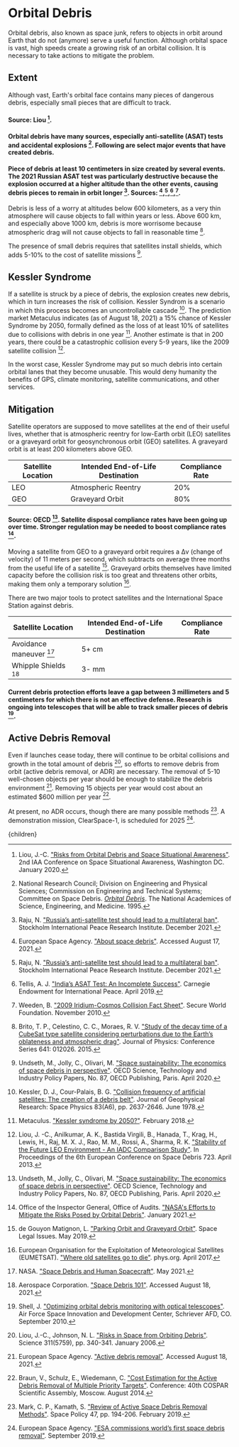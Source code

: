 


# Orbital Debris
Orbital debris, also known as space junk, refers to objects in orbit around Earth that do not (anymore) serve a useful function. Although orbital space is vast, high speeds create a growing risk of an orbital collision. It is necessary to take actions to mitigate the problem.

## Extent
Although vast, Earth's orbital face contains many pieces of dangerous debris, especially small pieces that are difficult to track.

#### Source: Liou [^13].

#### Orbital debris have many sources, especially anti-satellite (ASAT) tests and accidental explosions [^18]. Following are select major events that have created debris.

#### Piece of debris at least 10 centimeters in size created by several events. The 2021 Russian ASAT test was particularly destructive because the explosion occurred at a higher altitude than the other events, causing debris pieces to remain in orbit longer [^21]. Sources: [^7],[^21],[^26],[^28].

Debris is less of a worry at altitudes below 600 kilometers, as a very thin atmosphere will cause objects to fall within years or less. Above 600 km, and especially above 1000 km, debris is more worrisome because atmospheric drag will not cause objects to fall in reasonable time [^3].

The presence of small debris requires that satellites install shields, which adds 5-10% to the cost of satellite missions [^27].

## Kessler Syndrome
If a satellite is struck by a piece of debris, the explosion creates new debris, which in turn increases the risk of collision. Kessler Syndrom is a scenario in which this process becomes an uncontrollable cascade [^11]. The prediction market Metaculus indicates (as of August 18, 2021) a 15% chance of Kessler Syndrome by 2050, formally defined as the loss of at least 10% of satellites due to collisions with debris in one year [^16]. Another estimate is that in 200 years, there could be a catastrophic collision every 5-9 years, like the 2009 satellite collision [^12].

In the worst case, Kessler Syndrome may put so much debris into certain orbital lanes that they become unusable. This would deny humanity the benefits of GPS, climate monitoring, satellite communications, and other services.

## Mitigation
Satellite operators are supposed to move satellites at the end of their useful lives, whether that is atmospheric reentry for low-Earth orbit (LEO) satellites or a graveyard orbit for geosynchronous orbit (GEO) satellites. A graveyard orbit is at least 200 kilometers above GEO.

| Satellite Location | Intended End-of-Life Destination | Compliance Rate |
| --- | --- | --- |
| LEO | Atmospheric Reentry | 20% |
| GEO | Graveyard Orbit | 80% |

#### Source: OECD [^27]. Satellite disposal compliance rates have been going up over time. Stronger regulation may be needed to boost compliance rates [^19].

Moving a satellite from GEO to a graveyard orbit requires a Δv (change of velocity) of 11 meters per second, which subtracts on average three months from the useful life of a satellite [^5]. Graveyard orbits themselves have limited capacity before the collision risk is too great and threatens other orbits, making them only a temporary solution [^6].

There are two major tools to protect satellites and the International Space Station against debris.

| Satellite Location | Intended End-of-Life Destination | Compliance Rate |
| --- | --- | --- |
| Avoidance maneuver [^17] | 5+ cm |
| Whipple Shields [^1] | 3- mm |

#### Current debris protection efforts leave a gap between 3 millimeters and 5 centimeters for which there is not an effective defense. Research is ongoing into telescopes that will be able to track smaller pieces of debris [^24].

## Active Debris Removal
Even if launches cease today, there will continue to be orbital collisions and growth in the total amount of debris [^14], so efforts to remove debris from orbit (active debris removal, or ADR) are necessary. The removal of 5-10 well-chosen objects per year should be enough to stabilize the debris environment [^8]. Removing 15 objects per year would cost about an estimated $600 million per year [^2].

At present, no ADR occurs, though there are many possible methods [^15]. A demonstration mission, ClearSpace-1, is scheduled for 2025 [^9].



[^1]: Aerospace Corporation. ["Space Debris 101"](https://aerospace.org/article/space-debris-101). Accessed August 18, 2021.

[^2]: Braun, V., Schulz, E., Wiedemann, C. ["Cost Estimation for the Active Debris Removal of Multiple Priority Targets"](https://www.researchgate.net/publication/271526167_Cost_Estimation_for_the_Active_Debris_Removal_of_Multiple_Priority_Targets). Conference: 40th COSPAR Scientific Assembly, Moscow. August 2014.

[^3]: Brito, T. P., Celestino, C. C., Moraes, R. V. ["Study of the decay time of a CubeSat type satellite considering perturbations due to the Earth’s oblateness and atmospheric drag"](https://iopscience.iop.org/article/10.1088/1742-6596/641/1/012026). Journal of Physics: Conference Series 641: 012026. 2015.

[^4]: Davis, I. ["Orbital Use Fees Stifle Developing Space Programs"](https://libraetd.lib.virginia.edu/downloads/br86b4355?filename=Davis_Ian_STS_Research_Paper.pdf). University of Virginia. April 2021.

[^5]: de Gouyon Matignon, L. ["Parking Orbit and Graveyard Orbit"](https://www.spacelegalissues.com/parking-orbit-and-graveyard-orbit/). Space Legal Issues. May 2019.

[^6]: European Organisation for the Exploitation of Meteorological Satellites (EUMETSAT). ["Where old satellites go to die"](https://phys.org/news/2017-04-satellites-die.html). phys.org. April 2017.

[^7]: European Space Agency. ["About space debris"](https://www.esa.int/Safety_Security/Space_Debris/About_space_debris). Accessed August 17, 2021.

[^8]: European Space Agency. ["Active debris removal"](https://www.esa.int/Safety_Security/Space_Debris/Active_debris_removal). Accessed August 18, 2021.

[^9]: European Space Agency. ["ESA commissions world’s first space debris removal"](https://www.esa.int/Safety_Security/Clean_Space/ESA_commissions_world_s_first_space_debris_removal). September 2019.

[^10]: European Space Agency. ["N° 26–2020: Call for Media: ESA and ClearSpace SA sign contract for world’s first debris removal mission"](https://www.esa.int/Newsroom/Press_Releases/Call_for_Media_ESA_and_ClearSpace_SA_sign_contract_for_world_s_first_debris_removal_mission). November 2020.

[^11]: Kessler, D. J., Cour-Palais, B. G. ["Collision frequency of artificial satellites: The creation of a debris belt"](https://agupubs.onlinelibrary.wiley.com/doi/abs/10.1029/JA083iA06p02637). Journal of Geophysical Research: Space Physics 83(A6), pp. 2637-2646. June 1978.

[^12]: Liou, J. -C., Anilkumar, A. K., Bastida Virgili, B., Hanada, T., Krag, H., Lewis, H., Raj, M. X. J., Rao, M. M., Rossi, A., Sharma, R. K. ["Stability of the Future LEO Environment - An IADC Comparison Study"](https://ui.adsabs.harvard.edu/abs/2013ESASP.723E...2L/abstract). In Proceedings of the 6th European Conference on Space Debris 723. April 2013.

[^13]: Liou, J.-C. ["Risks from Orbital Debris and Space Situational Awareness"](https://ntrs.nasa.gov/api/citations/20200000450/downloads/20200000450.pdf). 2nd IAA Conference on Space Situational Awareness, Washington DC. January 2020.

[^14]: Liou, J.-C., Johnson, N. L. ["Risks in Space from Orbiting Debris"](https://science.sciencemag.org/content/311/5759/340). Science 311(5759), pp. 340-341. January 2006.

[^15]: Mark, C. P., Kamath, S. ["Review of Active Space Debris Removal Methods"](https://www.sciencedirect.com/science/article/abs/pii/S0265964618300110). Space Policy 47, pp. 194-206. February 2019.

[^16]: Metaculus. ["Kessler syndrome by 2050?"](https://www.metaculus.com/questions/665/how-many-starlink-satellites-will-be-operational-in-2030/). February 2018.

[^17]: NASA. ["Space Debris and Human Spacecraft"](https://www.nasa.gov/mission_pages/station/news/orbital_debris.html). May 2021.

[^18]: National Research Council; Division on Engineering and Physical Sciences; Commission on Engineering and Technical Systems; Committee on Space Debris. [*Orbital Debris*](https://www.nap.edu/catalog/4765/orbital-debris-a-technical-assessment). The National Academices of Science, Engineering, and Medicine. 1995.

[^19]: Office of the Inspector General, Office of Audits. ["NASA's Efforts to Mitigate the Risks Posed by Orbital Debris"](https://www.oversight.gov/report/NASA/NASA%E2%80%99s-Efforts-Mitigate-Risks-Posed-Orbital-Debris). January 2021.

[^20]: Porras, D. ["Towards ASAT Test Guidelines"](https://unidir.org/publication/towards-asat-test-guidelines). United Nations Institute for Disarmament Research. May 2018.

[^21]: Raju, N. ["Russia’s anti-satellite test should lead to a multilateral ban"](https://www.sipri.org/commentary/essay/2021/russias-anti-satellite-test-should-lead-multilateral-ban). Stockholm International Peace Research Institute. December 2021.

[^22]: Rao, A., Burgess, M. G., Kaffine, D. ["Orbital-use fees could more than quadruple the value of the space industry"](https://www.pnas.org/content/117/23/12756?__cf_chl_jschl_tk__=pmd_cb630375401e06282a44bb1f2d85925a21737c2f-1628230153-0-gqNtZGzNAeKjcnBszQjO). Proceedings of the National Academy of Sciences of the United States of America 117(23), pp. 12756-12762. May 2020.

[^23]: Saunders, P. C., Lutes, C. D. ["China’s ASAT Test: Motivations and Implications"](https://apps.dtic.mil/sti/pdfs/ADA517485.pdf). National Defense University, Institute for National Strategic Studies, 260. 2007.

[^24]: Shell, J. ["Optimizing orbital debris monitoring with optical telescopes"](https://amostech.com/TechnicalPapers/2010/Systems/Shell.pdf). Air Force Space Innovation and Development Center, Schriever AFD, CO. September 2010.

[^25]: Stilwell, R. ["Orbital use fees won't solve the space debris problem"](https://www.thespacereview.com/article/3971/1). The Space Review. June 2020.

[^26]: Tellis, A. J. ["India’s ASAT Test: An Incomplete Success"](https://carnegieendowment.org/2019/04/15/india-s-asat-test-incomplete-success-pub-78884). Carnegie Endowment for International Peace. April 2019.

[^27]: Undseth, M., Jolly, C., Olivari, M. ["Space sustainability: The economics of space debris in perspective"](https://www.oecd.org/environment/space-sustainability-a339de43-en.htm). OECD Science, Technology and Industry Policy Papers, No. 87, OECD Publishing, Paris. April 2020.

[^28]: Weeden, B. ["2009 Iridium-Cosmos Collision Fact Sheet"](https://swfound.org/media/6575/swf_iridium_cosmos_collision_fact_sheet_updated_2012.pdf). Secure World Foundation. November 2010.

[^29]: Wright, D. ["Space Debris from Anti-Satellite Weapons"](https://www.ucsusa.org/sites/default/files/2019-09/debris-in-brief-factsheet.pdf). Union of Concerned Scientists. April 2008.

  <Article 
    focusAreaUrl={focusAreaUrl} 
    hierarchy={hierarchy} 
    site={site}
  >
    {children}
  </Article>